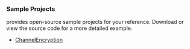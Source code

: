 
<PlatformWrapper platform="android">

### Sample Projects

<Vg k="COMPANY" /> provides open-source sample projects for your reference. Download or view the source code for a more detailed example.

* [ChannelEncryption](https://github.com/AgoraIO/API-Examples/blob/main/Android/APIExample/app/src/main/java/io/agora/api/example/examples/advanced/ChannelEncryption.java)


</PlatformWrapper>